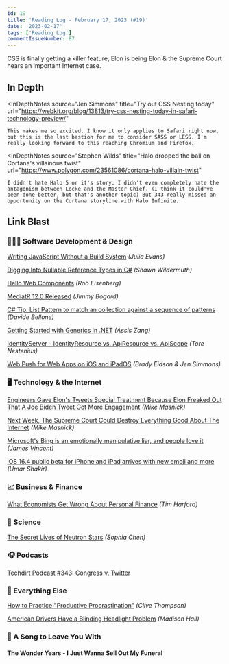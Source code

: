 ```yaml
---
id: 19
title: 'Reading Log - February 17, 2023 (#19)'
date: '2023-02-17'
tags: ['Reading Log']
commentIssueNumber: 87
---
```


CSS is finally getting a killer feature, Elon is being Elon & the Supreme Court hears an important Internet case.

## In Depth

<InDepthNotes
    source="Jen Simmons"
    title="Try out CSS Nesting today"
    url="https://webkit.org/blog/13813/try-css-nesting-today-in-safari-technology-preview/"
>
    This makes me so excited. I know it only applies to Safari right now, but this is the last bastion for me to consider SASS or LESS. I'm really looking forward to this reaching Chromium and Firefox.
</InDepthNotes>

<InDepthNotes
    source="Stephen Wilds"
    title="Halo dropped the ball on Cortana's villainous twist"
    url="https://www.polygon.com/23561086/cortana-halo-villain-twist"
>
    I didn't hate Halo 5 or it's story. I didn't even completely hate the antagonism between Locke and the Master Chief. (I think it could've been done better, but that's another topic) But 343 really missed an opportunity on the Cortana storyline with Halo Infinite.
</InDepthNotes>

## Link Blast

### 👨🏼‍💻 Software Development & Design

[Writing JavaScript Without a Build System](https://jvns.ca/blog/2023/02/16/writing-javascript-without-a-build-system/) *(Julia Evans)*

[Digging Into Nullable Reference Types in C#](https://wildermuth.com/2023/02/13/nullable-reference-types-in-csharp/) *(Shawn Wildermuth)*

[Hello Web Components](https://eisenbergeffect.medium.com/hello-web-components-795ed1bd108e) *(Rob Eisenberg)*

[MediatR 12.0 Released](https://jimmybogard.com/mediatr-12-0-released/) *(Jimmy Bogard)*

[C# Tip: List Pattern to match an collection against a sequence of patterns](https://www.code4it.dev/csharptips/list-pattern) *(Davide Bellone)*

[Getting Started with Generics in .NET](https://www.telerik.com/blogs/getting-started-generics-dotnet) *(Assis Zang)*

[IdentityServer - IdentityResource vs. ApiResource vs. ApiScope](https://nestenius.se/2023/02/02/identityserver-identityresource-vs-apiresource-vs-apiscope/) *(Tore Nestenius)*

[Web Push for Web Apps on iOS and iPadOS](https://webkit.org/blog/13878/web-push-for-web-apps-on-ios-and-ipados/) *(Brady Eidson & Jen Simmons)*

### 🖥 Technology & the Internet

[Engineers Gave Elon's Tweets Special Treatment Because Elon Freaked Out That A Joe Biden Tweet Got More Engagement](https://www.techdirt.com/2023/02/15/engineers-gave-elons-tweets-special-treatment-because-elon-freaked-out-that-a-joe-biden-tweet-got-more-engagement/) *(Mike Masnick)*

[Next Week, The Supreme Court Could Destroy Everything Good About The Internet](https://www.techdirt.com/2023/02/17/next-week-the-supreme-court-could-destroy-everything-good-about-the-internet/) *(Mike Masnick)*

[Microsoft's Bing is an emotionally manipulative liar, and people love it](https://www.theverge.com/2023/2/15/23599072/microsoft-ai-bing-personality-conversations-spy-employees-webcams) *(James Vincent)*

[iOS 16.4 public beta for iPhone and iPad arrives with new emoji and more](https://www.theverge.com/2023/2/17/23604664/apple-iphone-ios-16-4-ipad-public-beta-test-update) *(Umar Shakir)*

### 📈 Business & Finance

[What Economists Get Wrong About Personal Finance](https://timharford.com/2023/02/what-economists-get-wrong-about-personal-finance/) *(Tim Harford)*

### 🔬 Science

[The Secret Lives of Neutron Stars](https://arstechnica.com/science/2023/02/the-secret-lives-of-neutron-stars/) *(Sophia Chen)*

### 🎧 Podcasts

[Techdirt Podcast #343: Congress v. Twitter](https://www.techdirt.com/2023/02/14/techdirt-podcast-episode-343-congress-v-twitter/)

### 🎒 Everything Else

[How to Practice "Productive Procrastination"](https://clivethompson.medium.com/how-to-practice-productive-procrastination-e2522247bd07) *(Clive Thompson)*

[American Drivers Have a Blinding Headlight Problem](https://www.businessinsider.com/american-drivers-have-a-blinding-headlight-problem-2023-2) *(Madison Hall)*

### 🎵 A Song to Leave You With

#### The Wonder Years - I Just Wanna Sell Out My Funeral

<YouTubeEmbed
    id="rwrsrsauHfI"
    title="The Wonder Years - I Just Wanna Sell Out My Funeral"
/>